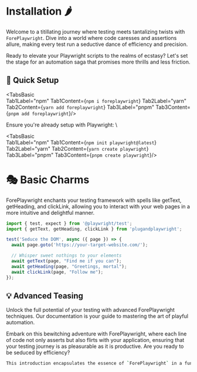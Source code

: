 




# Installation 🌶️

Welcome to a titillating journey where testing meets tantalizing twists with `ForePlaywright`. Dive into a world where code caresses and assertions allure, making every test run a seductive dance of efficiency and precision. 

Ready to elevate your Playwright scripts to the realms of ecstasy? Let's set the stage for an automation saga that promises more thrills and less friction.

## 🚀 Quick Setup

<TabsBasic   
Tab1Label="npm" Tab1Content={`npm i foreplaywright`}
Tab2Label="yarn" Tab2Content={`yarn add foreplaywright`}
Tab3Label="pnpm" Tab3Content={`pnpm add foreplaywright`}/>



Ensure you're already setup with Playwright:
\


<TabsBasic   
Tab1Label="npm" Tab1Content={`npm init playwright@latest`}
Tab2Label="yarn" Tab2Content={`yarn create playwright`}
Tab3Label="pnpm" Tab3Content={`pnpm create playwright`}/>



# 🎭 Basic Charms
ForePlaywright enchants your testing framework with spells like getText, getHeading, and clickLink, allowing you to interact with your web pages in a more intuitive and delightful manner.

```jsx
import { test, expect } from '@playwright/test';
import { getText, getHeading, clickLink } from 'plugandplaywright';

test('Seduce the DOM', async ({ page }) => {
  await page.goto('https://your-target-website.com/');

  // Whisper sweet nothings to your elements
  await getText(page, "Find me if you can");
  await getHeading(page, "Greetings, mortal");
  await clickLink(page, "Follow me");
});
```


## 💡 Advanced Teasing
Unlock the full potential of your testing with advanced ForePlaywright techniques. Our documentation is your guide to mastering the art of playful automation.



Embark on this bewitching adventure with ForePlaywright, where each line of code not only asserts but also flirts with your application, ensuring that your testing journey is as pleasurable as it is productive. Are you ready to be seduced by efficiency?

```bash
This introduction encapsulates the essence of `ForePlaywright` in a fun, engaging manner, outlining installation steps, basic usage, and a hint at more advanced features, all wrapped up in a playful tone that's sure to captivate your audience.

```


